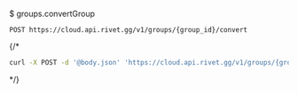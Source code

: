 $ groups.convertGroup
```
POST https://cloud.api.rivet.gg/v1/groups/{group_id}/convert
```


{/*<RequestExample>
```bash curl
curl -X POST -d '@body.json' 'https://cloud.api.rivet.gg/v1/groups/{group_id}/convert'
```
</RequestExample>*/}
